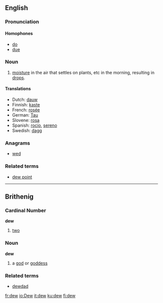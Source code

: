 ==English==

===Pronunciation===
====Homophones====
*[[do]]
*[[due]]

===Noun===
{{en-noun-reg}}

# [[moisture]] in the air that settles on plants, etc in the morning, resulting in [[drop]]s.

====Translations====
*Dutch: [[dauw]]
*Finnish: [[kaste]] 
*French: [[rosée]] {{f}}
*German: [[Tau#German|Tau]] {{m}}
*Slovene: [[rosa]] {{f}}
*Spanish: [[rocío]], [[sereno]]
*Swedish: [[dagg]] {{c}}

===Anagrams===
*[[wed]]

===Related terms===
*[[dew point]]

----
==Brithenig==
===Cardinal Number===
'''dew'''

#[[two]]

===Noun===
'''dew''' {{m}} {{f}}

#a [[god]] or [[goddess]]

===Related terms===
*[[dewdad]]

[[fr:dew]]
[[io:Dew]]
[[it:dew]]
[[ku:dew]]
[[fi:dew]]